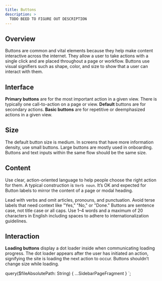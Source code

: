 ```yaml
---
title: Buttons
description: >
  TODO BEED TO FIGURE OUT DESCRIPTION
---
```


## Overview

Buttons are common and vital elements because they help make content interactive across the
internet. They allow a user to take actions with a single click and are placed throughout a
page or workflow. Buttons use visual signifiers such as shape, color, and size to show that
a user can interact with them.

## Interface

**Primary buttons** are for the most important action in a given view. There is typically
one call-to-action on a page or view. **Default** buttons are for secondary actions.
**Basic buttons** are for repetitive or deemphasized actions in a given view.

## Size

The default button size is medium. In screens that have more information density, use small
buttons. Large buttons are mostly used in onboarding. Buttons and text inputs within the same
flow should be the same size.

## Content

Use clear, action-oriented language to help people choose the right action for them. A typical
construction is `Verb noun`. It’s OK and expected for Button labels to mirror the content of a
page or modal heading.

Lead with verbs and omit articles, pronouns, and punctuation. Avoid terse labels that need context
like "Yes," "No," or "Done." Buttons are sentence case, not title case or all caps. Use 1–4 words
and a maximum of 20 characters in English including spaces to adhere to internationalization guidelines.

## Interaction

**Loading buttons** display a dot loader inside when communicating loading progress. The dot loader
appears after the user has initiated an action, signifying the site is loading the next
action to occur. Buttons shouldn’t change size while loading.


  query($fileAbsolutePath: String) {
    ...SidebarPageFragment
  }
`;
